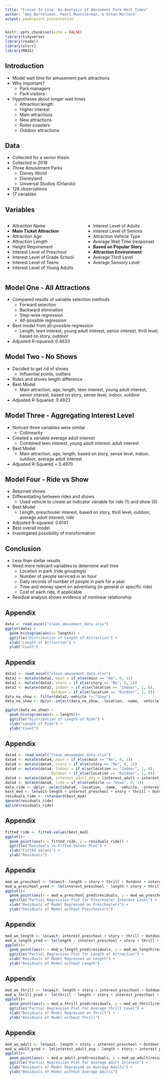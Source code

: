 ```yaml
---
title: "Frozen In Line: An Analysis of Amusement Park Wait Times"
author: "Amy Bertelsman, Pearl Muensterman, & Ethan Morlock"
output: powerpoint_presentation
---
```


```r
knitr::opts_chunk$set(echo = FALSE)
library(tidyverse)
library(readxl)
library(olsrr)
library(MASS)
```

## Introduction 
- Model wait time for amusement park attractions
- Why important?
  + Park managers
  + Park visitors
- Hypotheses about longer wait times
  + Attraction length
  + Higher interest
  + Main attractions
  + New attractions
  + Roller coasters
  + Outdoor attractions

## Data 
- Collected for a senior thesis 
- Collected in 2018 
- Three Amusement Parks 
  + Disney World 
  + Disneyland 
  + Universal Studios (Orlando) 
- 128 observations
- 17 variables 

## Variables 
:::::::::::::: {.columns}
::: {.column}
- Attraction Name
- **Main Ticket Attraction** 
- Attraction Age 
- Attraction Length 
- Height Requirement 
- Interest Level of Preschool
- Interest Level of Grade School 
- Interest Level of Teens
- Interest Level of Young Adults 
:::
::: {.column}
- Interest Level of Adults
- Interest Level of Seniors 
- Attraction Vehicle Type 
- Average Wait Time (response)
- **Based on Popular Story**
- **Attraction Environment** 
- Average Thrill Level 
- Average Sensory Level 
:::
::::::::::::::

## Model One - All Attractions  
- Compared results of variable selection methods
  + Forward selection
  + Backward elimination
  + Step-wise regression
  + All-possible regression
- Best model from all-possible regression
  + Length, teen interest, young adult interest, senior interest, thrill level, based on story, outdoor
- Adjusted R-squared: 0.4633

## Model Two - No Shows 
- Decided to get rid of shows
  + Influential points, outliers
- Rides and shows length difference 
- Best Model
  + Main attraction, age, length, teen interest, young adult interest, senior interest, based on story, sense level, indoor, outdoor
- Adjusted R-Squared: 0.4923

## Model Three - Aggregating Interest Level 
- Noticed three variables were similar
  + Collinearity
- Created a variable average adult interest
  + Combined teen interest, young adult interest, adult interest
- Best Model
  + Main attraction, age, length, based on story, sense level, indoor, outdoor, average adult interest
- Adjusted R-Squared = 0.4970

## Model Four - Ride vs Show 
- Returned shows 
- Differentiating between rides and shows 
  + Used vehicle to create an indicator variable for ride (1) and show (0) 
- Best Model
  + Length, preschooler interest, based on story, thrill  level, outdoor, average adult interest, ride 
- Adjusted R-squared: 0.6141 
- Best overall model
- Investigated possibility of transformation


## Conclusion 
- Less than stellar results
- Need more relevant variables to determine wait time
  + Location in park (ride groupings)
  + Number of people serviced in an hour
  + Daily records of number of people in park for a year
  + Time and money spent on advertising (in general or specific ride)
  + Cost of each ride, if applicable
- Residual analysis shows evidence of nonlinear relationship


## Appendix 
```r
data <- read_excel("clean_amusement_data.xlsx")
ggplot(data) +
  geom_histogram(aes(x= length)) + 
  ggtitle("Distribution of Length of Attraction") + 
  xlab("Length of Attraction") +
  ylab("Count")
```


## Appendix 
```r
data2 <- read_excel("clean_amusement_data.xlsx")
data2 <- mutate(data2, main = if_else(main == "No", 0, 1))
data2 <- mutate(data2, story = if_else(story == "No", 0, 1))
data2 <- mutate(data2, Indoor = if_else(location == "Indoor", 1, 0),
                     Outdoor = if_else(location == "Outdoor", 1, 0))
data_no_show <- filter(data2, vehicle != "Show")
data_no_show <- dplyr::select(data_no_show, -location, -name, -vehicle)

ggplot(data_no_show) +
  geom_histogram(aes(x = length))+ 
  ggtitle("Distribution of Length of Ride") + 
  xlab("Length of Ride") +
  ylab("Count")
```

## Appendix
```r
data4 <- read_excel("clean_amusement_data.xlsx")
data4 <- mutate(data4, main = if_else(main == "No", 0, 1))
data4 <- mutate(data4, story = if_else(story == "No", 0, 1))
data4 <- mutate(data4, Indoor = if_else(location == "Indoor", 1, 0),
                     Outdoor = if_else(location == "Outdoor", 1, 0))
data4 <- mutate(data4, interest_adult_avg = (interest_adult + interest_teen + interest_ya)/3)
data4 <- mutate(data4, ride = if_else(vehicle == "Show", 0, 1))
data_ride <- dplyr::select(data4, -location, -name, -vehicle, -interest_adult, -interest_teen, -interest_ya)
best_mod <- lm(wait~length + interest_preschool + story + thrill + Outdoor + interest_adult_avg + ride, data = data_ride)
residuals_ride <- rstandard(best_mod)
qqnorm(residuals_ride)
qqline(residuals_ride)
```

## Appendix 
```r
fitted_ride <- fitted.values(best_mod)
ggplot()+
  geom_point(aes(x = fitted_ride, y = residuals_ride)) +
  ggtitle("Residuals vs Fitted Values Plot") + 
  xlab("Fitted Values") +
  ylab("Residuals")
```

## Appendix 
```r
mod_wo_preschool <- lm(wait~ length + story + thrill + Outdoor + interest_adult_avg + ride, data = data_ride)
mod_w_preschool_pred <- lm(interest_preschool ~ length + story + thrill + Outdoor + interest_adult_avg + ride, data = data_ride)
ggplot()+
  geom_point(aes(x = mod_w_preschool_pred$residuals, y = mod_wo_preschool$residuals))+
  ggtitle("Partial Regression Plot for Preschooler Interest Level") + 
  xlab("Residuals of Model Regressed on Preschoolers") +
  ylab("Residuals of Model without Preschoolers")
```

## Appendix 
```r
mod_wo_length <- lm(wait~ interest_preschool + story + thrill + Outdoor + interest_adult_avg + ride, data = data_ride)
mod_w_length_pred <- lm(length ~ interest_preschool + story + thrill + Outdoor + interest_adult_avg + ride, data = data_ride)
ggplot()+
  geom_point(aes(x = mod_w_length_pred$residuals, y = mod_wo_length$residuals))+
  ggtitle("Partial Regression Plot for Length of Attraction") + 
  xlab("Residuals of Model Regressed on Length") +
  ylab("Residuals of Model without Length")
```

## Appendix 
```r
mod_wo_thrill <- lm(wait~ length + story + interest_preschool + Outdoor + interest_adult_avg + ride, data = data_ride)
mod_w_thrill_pred <- lm(thrill ~ length + story + interest_preschool + Outdoor + interest_adult_avg + ride, data = data_ride)
ggplot()+
  geom_point(aes(x = mod_w_thrill_pred$residuals, y = mod_wo_thrill$residuals))+
  ggtitle("Partial Regression Plot for Average Thrill Level") + 
  xlab("Residuals of Model Regressed on Thrill") +
  ylab("Residuals of Model without Thrill")
```

## Appendix 
```r
mod_wo_adult <- lm(wait~ length + story + interest_preschool + Outdoor + thrill + ride, data = data_ride)
mod_w_adult_pred <- lm(interest_adult_avg ~ length + story + interest_preschool + Outdoor + thrill + ride, data = data_ride)
ggplot()+
  geom_point(aes(x = mod_w_adult_pred$residuals, y = mod_wo_adult$residuals))+
  ggtitle("Partial Regression Plot for Average Adult Interest") + 
  xlab("Residuals of Model Regressed on Average Adults") +
  ylab("Residuals of Model without Average Adults")
```

